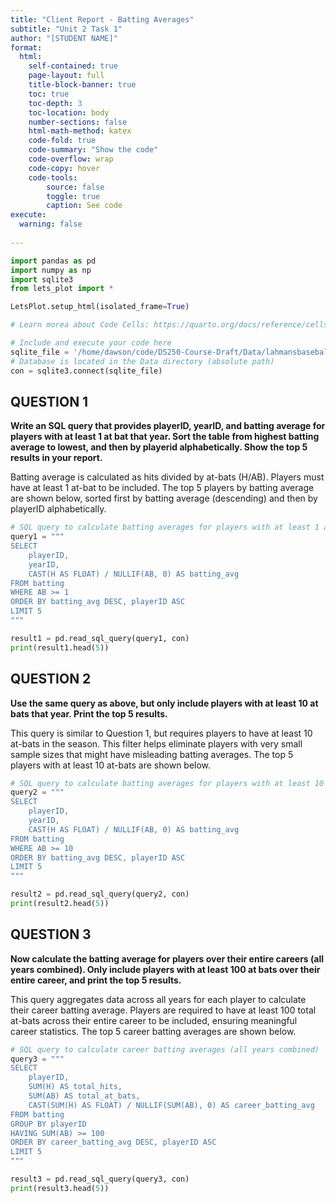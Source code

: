 ```yaml
---
title: "Client Report - Batting Averages"
subtitle: "Unit 2 Task 1"
author: "[STUDENT NAME]"
format:
  html:
    self-contained: true
    page-layout: full
    title-block-banner: true
    toc: true
    toc-depth: 3
    toc-location: body
    number-sections: false
    html-math-method: katex
    code-fold: true
    code-summary: "Show the code"
    code-overflow: wrap
    code-copy: hover
    code-tools:
        source: false
        toggle: true
        caption: See code
execute: 
  warning: false
    
---
```


```python
import pandas as pd 
import numpy as np
import sqlite3
from lets_plot import *

LetsPlot.setup_html(isolated_frame=True)
```


```python
# Learn morea about Code Cells: https://quarto.org/docs/reference/cells/cells-jupyter.html

# Include and execute your code here
sqlite_file = '/home/dawson/code/DS250-Course-Draft/Data/lahmansbaseballdb.sqlite'
# Database is located in the Data directory (absolute path)
con = sqlite3.connect(sqlite_file)
```

## QUESTION 1

__Write an SQL query that provides playerID, yearID, and batting average for players with at least 1 at bat that year. Sort the table from highest batting average to lowest, and then by playerid alphabetically. Show the top 5 results in your report.__

Batting average is calculated as hits divided by at-bats (H/AB). Players must have at least 1 at-bat to be included. The top 5 players by batting average are shown below, sorted first by batting average (descending) and then by playerID alphabetically.

```python
# SQL query to calculate batting averages for players with at least 1 at bat
query1 = """
SELECT 
    playerID,
    yearID,
    CAST(H AS FLOAT) / NULLIF(AB, 0) AS batting_avg
FROM batting
WHERE AB >= 1
ORDER BY batting_avg DESC, playerID ASC
LIMIT 5
"""

result1 = pd.read_sql_query(query1, con)
print(result1.head(5))
```


## QUESTION 2

__Use the same query as above, but only include players with at least 10 at bats that year. Print the top 5 results.__  

This query is similar to Question 1, but requires players to have at least 10 at-bats in the season. This filter helps eliminate players with very small sample sizes that might have misleading batting averages. The top 5 players with at least 10 at-bats are shown below.

```python
# SQL query to calculate batting averages for players with at least 10 at bats
query2 = """
SELECT 
    playerID,
    yearID,
    CAST(H AS FLOAT) / NULLIF(AB, 0) AS batting_avg
FROM batting
WHERE AB >= 10
ORDER BY batting_avg DESC, playerID ASC
LIMIT 5
"""

result2 = pd.read_sql_query(query2, con)
print(result2.head(5))
```


## QUESTION 3

__Now calculate the batting average for players over their entire careers (all years combined). Only include players with at least 100 at bats over their entire career, and print the top 5 results.__

This query aggregates data across all years for each player to calculate their career batting average. Players are required to have at least 100 total at-bats across their entire career to be included, ensuring meaningful career statistics. The top 5 career batting averages are shown below.

```python
# SQL query to calculate career batting averages (all years combined)
query3 = """
SELECT 
    playerID,
    SUM(H) AS total_hits,
    SUM(AB) AS total_at_bats,
    CAST(SUM(H) AS FLOAT) / NULLIF(SUM(AB), 0) AS career_batting_avg
FROM batting
GROUP BY playerID
HAVING SUM(AB) >= 100
ORDER BY career_batting_avg DESC, playerID ASC
LIMIT 5
"""

result3 = pd.read_sql_query(query3, con)
print(result3.head(5))
```